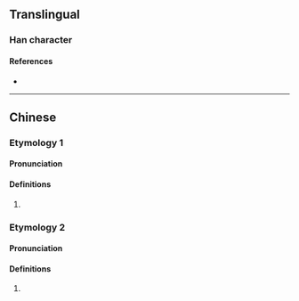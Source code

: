 {{also|𫞦}}
{{character info}}
==Translingual==

===Han character===
{{Han char|rn=96|rad=玉|as=14|sn=18|four=10123|canj=MGYX|ids=⿰𤣩齊}}

====References====
* {{Han ref|kx=0744.160|dkj=21310|dj=1153.030|hdz=21143.070|uh=74BE|ud=29886|bh=F044|bd=61508}}

----

==Chinese==
{{zh-forms|s=𫞦}}

===Etymology 1===
====Pronunciation====
{{zh-pron
|m=jì
|c=cai5
|mc=
|oc=
|cat=
}}

====Definitions====
{{zh-hanzi}}

# {{rfdef|zh|sort=玉14}}

===Etymology 2===
====Pronunciation====
{{zh-pron
|m=zī
|c=zi1
|mc=
|oc=
|cat=
}}

====Definitions====
{{zh-hanzi}}

# {{rfdef|zh|sort=玉14}}